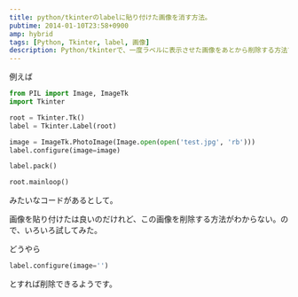 ---
title: python/tkinterのlabelに貼り付けた画像を消す方法。
pubtime: 2014-01-10T23:58+0900
amp: hybrid
tags: [Python, Tkinter, label, 画像]
description: Python/tkinterで、一度ラベルに表示させた画像をあとから削除する方法です。
---

例えば
``` python
from PIL import Image, ImageTk
import Tkinter

root = Tkinter.Tk()
label = Tkinter.Label(root)

image = ImageTk.PhotoImage(Image.open(open('test.jpg', 'rb')))
label.configure(image=image)

label.pack()

root.mainloop()
```
みたいなコードがあるとして。

画像を貼り付けたは良いのだけれど、この画像を削除する方法がわからない。ので、いろいろ試してみた。

どうやら
``` python
label.configure(image='')
```
とすれば削除できるようです。
